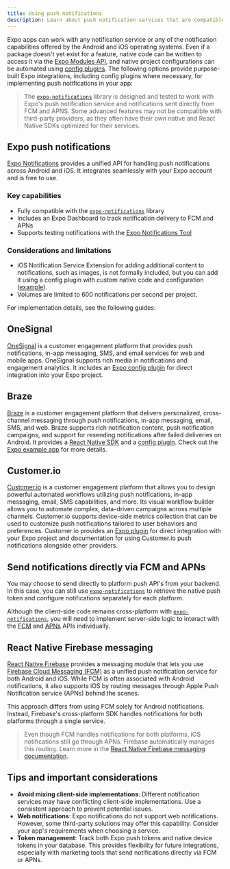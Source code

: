 ```yaml
---
title: Using push notifications
description: Learn about push notification services that are compatible with Expo and React Native apps.
---
```




Expo apps can work with any notification service or any of the notification capabilities offered by the Android and iOS operating systems. Even if a package doesn't yet exist for a feature, native code can be written to access it via the [Expo Modules API](/modules/overview/), and native project configurations can be automated using [config plugins](/config-plugins/introduction/). The following options provide purpose-built Expo integrations, including config plugins where necessary, for implementing push notifications in your app:

> The [`expo-notifications`](/versions/latest/sdk/notifications/) library is designed and tested to work with Expo's push notification service and notifications sent directly from FCM and APNS. Some advanced features may not be compatible with third-party providers, as they often have their own native and React Native SDKs optimized for their services.

## Expo push notifications

[Expo Notifications](/versions/latest/sdk/notifications/) provides a unified API for handling push notifications across Android and iOS. It integrates seamlessly with your Expo account and is free to use.

### Key capabilities

- Fully compatible with the [`expo-notifications`](/versions/latest/sdk/notifications/) library
- Includes an Expo Dashboard to track notification delivery to FCM and APNs
- Supports testing notifications with the [Expo Notifications Tool](https://expo.dev/notifications)

### Considerations and limitations

- iOS Notification Service Extension for adding additional content to notifications, such as images, is not formally included, but you can add it using a config plugin with custom native code and configuration ([example](https://github.com/expo/expo/pull/36202)).
- Volumes are limited to 600 notifications per second per project.

For implementation details, see the following guides:

<BoxLink
  title="Expo push notifications overview"
  description="Learn more about Expo push notifications."
  href="/push-notifications/overview"
  Icon={NotificationBoxIcon}
/>

<BoxLink
  title="Expo Notifications server-side SDK options"
  description="Learn more about sending push notifications using a server."
  href="/push-notifications/sending-notifications/#send-push-notifications-using-a-servers"
  Icon={NotificationBoxIcon}
/>

## OneSignal

[OneSignal](https://onesignal.com/) is a customer engagement platform that provides push notifications, in-app messaging, SMS, and email services for web and mobile apps. OneSignal supports rich media in notifications and engagement analytics. It includes an [Expo config plugin](https://github.com/OneSignal/onesignal-expo-plugin) for direct integration into your Expo project.

<BoxLink
  title="OneSignal Expo SDK Setup"
  description="Follow this guide for a step-by-step setup on how to integrate OneSignal in your Expo project."
  href="https://documentation.onesignal.com/docs/react-native-expo-sdk-setup"
  Icon={BookOpen02Icon}
/>

## Braze

[Braze](https://www.braze.com/) is a customer engagement platform that delivers personalized, cross-channel messaging through push notifications, in-app messaging, email, SMS, and web. Braze supports rich notification content, push notification campaigns, and support for resending notifications after failed deliveries on Android. It provides a [React Native SDK](https://github.com/braze-inc/braze-react-native-sdk) and a [config plugin](https://github.com/braze-inc/braze-expo-plugin/tree/main). Check out the [Expo example app](https://github.com/braze-inc/braze-expo-plugin/tree/main/example) for more details.

<BoxLink
  title="Braze Expo Setup"
  description="Follow this guide for a step-by-step setup on how to integrate Braze in your Expo project."
  href="https://www.braze.com/docs/developer_guide/platforms/react_native/sdk_integration"
  Icon={BookOpen02Icon}
/>

## Customer.io

[Customer.io](http://Customer.io) is a customer engagement platform that allows you to design powerful automated workflows utilizing push notifications, in-app messaging, email, SMS capabilities, and more. Its visual workflow builder allows you to automate complex, data-driven campaigns across multiple channels. Customer.io supports device-side metrics collection that can be used to customize push notifications tailored to user behaviors and preferences. Customer.io provides an [Expo plugin](https://github.com/customerio/customerio-expo-plugin) for direct integration with your Expo project and documentation for using Customer.io push notifications alongside other providers.

<BoxLink
  title="Customer.io Expo Quick Start Guide"
  description="Follow this guide for a step-by-step setup on how to integrate Customer.io in your Expo project."
  href="https://docs.customer.io/sdk/expo/quick-start-guide/"
  Icon={BookOpen02Icon}
/>

## Send notifications directly via FCM and APNs

You may choose to send directly to platform push API's from your backend. In this case, you can still use [`expo-notifications`](/versions/latest/sdk/notifications/) to retrieve the native push token and configure notifications separately for each platform.

Although the client-side code remains cross-platform with [`expo-notifications`](/versions/latest/sdk/notifications/), you will need to implement server-side logic to interact with the [FCM](https://firebase.google.com/docs/cloud-messaging) and [APNs](https://developer.apple.com/documentation/usernotifications) APIs individually.

## React Native Firebase messaging

[React Native Firebase](https://rnfirebase.io/) provides a messaging module that lets you use [Firebase Cloud Messaging (FCM)](https://firebase.google.com/docs/cloud-messaging) as a unified push notification service for both Android and iOS. While FCM is often associated with Android notifications, it also supports iOS by routing messages through Apple Push Notification service (APNs) behind the scenes.

This approach differs from using FCM solely for Android notifications. Instead, Firebase's cross-platform SDK handles notifications for both platforms through a single service.

> Even though FCM handles notifications for both platforms, iOS notifications still go through APNs. Firebase automatically manages this routing. Learn more in the [React Native Firebase messaging documentation](https://rnfirebase.io/messaging/usage).

## Tips and important considerations

- **Avoid mixing client-side implementations**: Different notification services may have conflicting client-side implementations. Use a consistent approach to prevent potential issues.
- **Web notifications**: Expo notifications do not support web notifications. However, some third-party solutions may offer this capability. Consider your app's requirements when choosing a service.
- **Token management**: Track both Expo push tokens and native device tokens in your database. This provides flexibility for future integrations, especially with marketing tools that send notifications directly via FCM or APNs.
